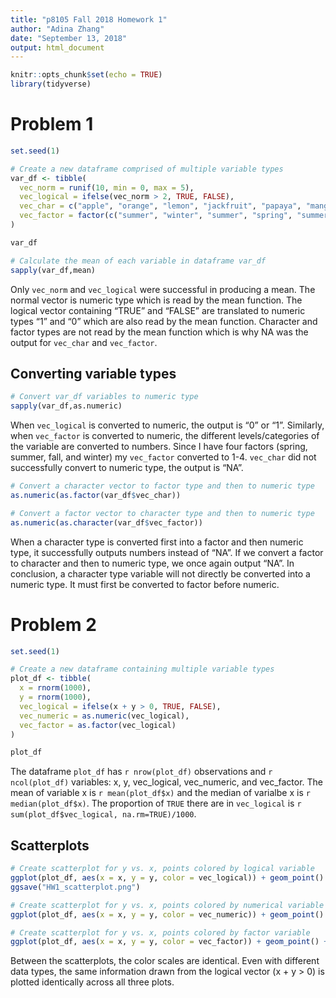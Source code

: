 ```yaml
---
title: "p8105 Fall 2018 Homework 1"
author: "Adina Zhang"
date: "September 13, 2018"
output: html_document
---
```


```r
knitr::opts_chunk$set(echo = TRUE)
library(tidyverse)
```

# Problem 1

```r
set.seed(1)

# Create a new dataframe comprised of multiple variable types 
var_df <- tibble(
  vec_norm = runif(10, min = 0, max = 5),
  vec_logical = ifelse(vec_norm > 2, TRUE, FALSE),
  vec_char = c("apple", "orange", "lemon", "jackfruit", "papaya", "mango", "raspberry", "tomato", "cucumber", "lime"),
  vec_factor = factor(c("summer", "winter", "summer", "spring", "summer", "winter", "fall", "fall", "winter", "fall"))
)

var_df

# Calculate the mean of each variable in dataframe var_df
sapply(var_df,mean)
```

Only `vec_norm` and `vec_logical` were successful in producing a mean. The normal vector is numeric type which is read by the mean function. The logical vector containing "TRUE" and "FALSE" are translated to numeric types "1" and "0" which are also read by the mean function. Character and factor types are not read by the mean function which is why NA was the output for `vec_char` and `vec_factor`.

## Converting variable types

```r
# Convert var_df variables to numeric type
sapply(var_df,as.numeric)
```
When `vec_logical` is converted to numeric, the output is "0" or "1". Similarly, when `vec_factor` is converted to numeric, the different levels/categories of the variable are converted to numbers. Since I have four factors (spring, summer, fall, and winter) my `vec_factor` converted to 1-4. `vec_char` did not successfully convert to numeric type, the output is "NA".

```r
# Convert a character vector to factor type and then to numeric type
as.numeric(as.factor(var_df$vec_char))
```

```r
# Convert a factor vector to character type and then to numeric type
as.numeric(as.character(var_df$vec_factor))
```
When a character type is converted first into a factor and then numeric type, it successfully outputs numbers instead of "NA". If we convert a factor to character and then to numeric type, we once again output "NA". In conclusion, a character type variable will not directly be converted into a numeric type. It must first be converted to factor before numeric.

# Problem 2

```r
set.seed(1)

# Create a new dataframe containing multiple variable types 
plot_df <- tibble(
  x = rnorm(1000),
  y = rnorm(1000),
  vec_logical = ifelse(x + y > 0, TRUE, FALSE),
  vec_numeric = as.numeric(vec_logical),
  vec_factor = as.factor(vec_logical)
)

plot_df
```

The dataframe `plot_df` has `r nrow(plot_df)` observations and `r ncol(plot_df)` variables: x, y, vec_logical, vec_numeric, and vec_factor.  The mean of variable x is `r mean(plot_df$x)` and the median of varialbe x is `r median(plot_df$x)`. The proportion of `TRUE` there are in `vec_logical` is `r sum(plot_df$vec_logical, na.rm=TRUE)/1000`.

## Scatterplots
```r
# Create scatterplot for y vs. x, points colored by logical variable
ggplot(plot_df, aes(x = x, y = y, color = vec_logical)) + geom_point() + ggtitle("Y vs. X, Color Scale - Logical variable")
ggsave("HW1_scatterplot.png")
```

```r
# Create scatterplot for y vs. x, points colored by numerical variable
ggplot(plot_df, aes(x = x, y = y, color = vec_numeric)) + geom_point() + ggtitle("Y vs. X, Color Scale - Numerical Variable")

# Create scatterplot for y vs. x, points colored by factor variable
ggplot(plot_df, aes(x = x, y = y, color = vec_factor)) + geom_point() + ggtitle("Y vs. X, Color Scale - Factor Variable")
```

Between the scatterplots, the color scales are identical. Even with different data types, the same information drawn from the logical vector (x + y > 0) is plotted identically across all three plots. 
